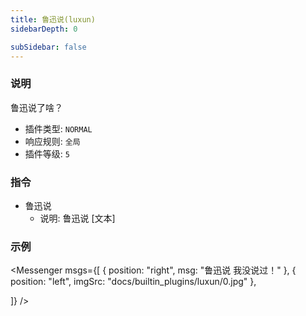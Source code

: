 ```yaml
---
title: 鲁迅说(luxun)
sidebarDepth: 0

subSidebar: false
---
```



### 说明

鲁迅说了啥？

- 插件类型: `NORMAL`
- 响应规则: `全局`
- 插件等级: `5`

### 指令

- 鲁迅说
  - 说明:  鲁迅说 [文本]

### 示例

<Messenger
  msgs={[
    { position: "right", msg: "鲁迅说 我没说过！" },
    {
      position: "left",
      imgSrc: "docs/builtin_plugins/luxun/0.jpg"
    },

  ]}
/>
